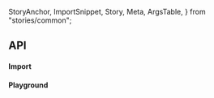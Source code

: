   StoryAnchor,
  ImportSnippet,
  Story,
  Meta,
  ArgsTable,
} from "stories/common";



<Meta title={title} component={CircularProgress} anchor />

<PageTitle
  title="CircularProgress"
  subtitle="CircularProgress description here"
/>

<StoryAnchor name="API" path={title} />

## API

#### Import

<ImportSnippet componentName={componentName} />

#### Playground

<Story name="API" story={API} expanded />

<ArgsTable Component={CircularProgress} name="API" />
